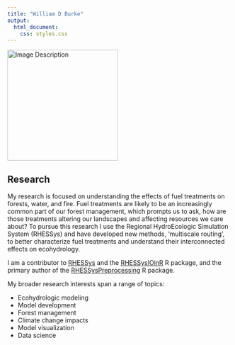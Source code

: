 ```yaml
---
title: "William D Burke"
output:
  html_document:
    css: styles.css
---
```

<link rel="stylesheet" href="https://cdn.jsdelivr.net/gh/jpswalsh/academicons@1/css/academicons.min.css">

<div class="header-image">
  <img src="source_files/will.jpg" alt="Image Description" height="250">
</div>

## Research

My research is focused on understanding the effects of fuel treatments on forests, water, and fire. Fuel treatments are likely to be an increasingly common part of our forest management, which prompts us to ask, how are those treatments altering our landscapes and affecting resources we care about? To pursue this research I use the Regional HydroEcologic Simulation System (RHESSys) and have developed new methods, 'multiscale routing', to better characterize fuel treatments and understand their interconnected effects on ecohydrology.

I am a contributor to [RHESSys](https://github.com/RHESSys/RHESSys) and the [RHESSysIOinR](https://github.com/RHESSys/RHESSysIOinR) R package, and the primary author of the [RHESSysPreprocessing](https://github.com/RHESSys/RHESSysPreprocessing) R package.

My broader research interests span a range of topics:

-   Ecohydrologic modeling
-   Model development
-   Forest management
-   Climate change impacts
-   Model visualization
-   Data science
